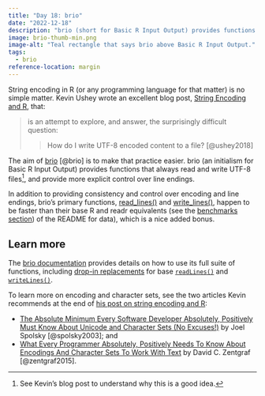 ```yaml
---
title: "Day 18: brio"
date: "2022-12-18"
description: "brio (short for Basic R Input Output) provides functions to do just that--handle basic input output in R. Its functions always read and write UTF-8 files, and provide more explicit control over line endings."
image: brio-thumb-min.png
image-alt: "Teal rectangle that says brio above Basic R Input Output."
tags: 
  - brio
reference-location: margin
---
```


String encoding in R (or any programming language for that matter) is no simple matter. Kevin Ushey wrote an excellent blog post, [String Encoding and R](https://kevinushey.github.io/blog/2018/02/21/string-encoding-and-r/), that:

> is an attempt to explore, and answer, the surprisingly difficult question:
>
> > How do I write UTF-8 encoded content to a file? [@ushey2018]

The aim of [brio](https://brio.r-lib.org/) [@brio] is to make that practice easier. brio (an initialism for Basic R Input Output) provides functions that always read and write UTF-8 files[^1], and provide more explicit control over line endings.

In addition to providing consistency and control over encoding and line endings, brio's primary functions, [read_lines()](https://brio.r-lib.org/reference/read_lines.html) and [write_lines()](https://brio.r-lib.org/reference/write_lines.html), happen to be faster than their base R and readr equivalents (see the [benchmarks section](https://brio.r-lib.org/#benchmarks)) of the README for data), which is a nice added bonus.

## Learn more

The [brio documentation](https://brio.r-lib.org/) provides details on how to use its full suite of functions, including [drop-in replacements](https://brio.r-lib.org/#drop-ins) for base [`readLines()`](https://brio.r-lib.org/reference/readLines.html) and [`writeLines()`](https://brio.r-lib.org/reference/writeLines.html).

To learn more on encoding and character sets, see the two articles Kevin recommends at the end of [his post on string encoding and R](https://kevinushey.github.io/blog/2018/02/21/string-encoding-and-r/):

-   [The Absolute Minimum Every Software Developer Absolutely, Positively Must Know About Unicode and Character Sets (No Excuses!)](https://www.joelonsoftware.com/2003/10/08/the-absolute-minimum-every-software-developer-absolutely-positively-must-know-about-unicode-and-character-sets-no-excuses/) by Joel Spolsky [@spolsky2003]; and
-   [What Every Programmer Absolutely, Positively Needs To Know About Encodings And Character Sets To Work With Text](https://kunststube.net/encoding/) by David C. Zentgraf [@zentgraf2015].

[^1]: See Kevin's blog post to understand why this is a good idea.

